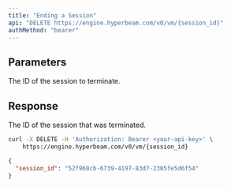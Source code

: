 ```yaml
---
title: "Ending a Session"
api: "DELETE https://engine.hyperbeam.com/v0/vm/{session_id}"
authMethod: "bearer"
---
```


## Parameters

<Param path="session_id" type="string">

The ID of the session to terminate.

</Param>

## Response

<ResponseField path="session_id" type="string">

The ID of the session that was terminated.

</ResponseField>

<RequestExample>

```bash cURL
curl -X DELETE -H 'Authorization: Bearer <your-api-key>' \
    https://engine.hyperbeam.com/v0/vm/{session_id}
```

</RequestExample>

<ResponseExample>

```json Response Example
{
  "session_id": "52f968cb-6739-4197-83d7-2305fe5d6f54"
}
```

</ResponseExample>
